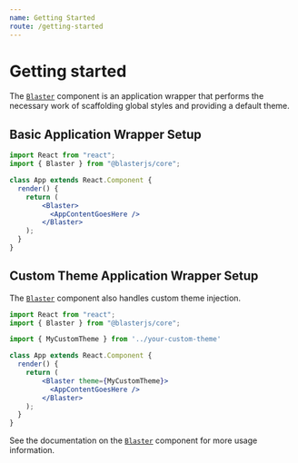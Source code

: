 ```yaml
---
name: Getting Started
route: /getting-started
---
```



# Getting started

The [`Blaster`](/primitives/blaster) component is an application wrapper that performs the necessary work of scaffolding global styles and providing a default theme.

## Basic Application Wrapper Setup

```jsx static
import React from "react";
import { Blaster } from "@blasterjs/core";

class App extends React.Component {
  render() {
    return (
        <Blaster>
          <AppContentGoesHere />
        </Blaster>
    );
  }
}
```

## Custom Theme Application Wrapper Setup

The [`Blaster`](/primitives/blaster) component also handles custom theme injection.

```jsx static
import React from "react";
import { Blaster } from "@blasterjs/core";

import { MyCustomTheme } from '../your-custom-theme'

class App extends React.Component {
  render() {
    return (
        <Blaster theme={MyCustomTheme}>
          <AppContentGoesHere />
        </Blaster>
    );
  }
}
```

See the documentation on the [`Blaster`](/primitives/blaster) component for more usage information.
